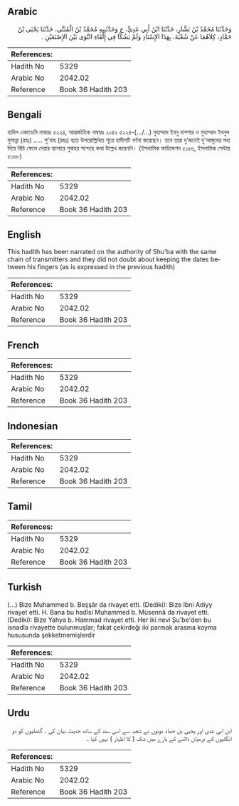 ## Arabic


<div dir="rtl" lang="ar" style={{fontSize:'larger',backgroundColor:'#f8f9fa',padding:20}}>
وَحَدَّثَنَا مُحَمَّدُ بْنُ بَشَّارٍ، حَدَّثَنَا ابْنُ أَبِي عَدِيٍّ، ح وَحَدَّثَنِيهِ مُحَمَّدُ بْنُ الْمُثَنَّى، حَدَّثَنَا يَحْيَى بْنُ حَمَّادٍ، كِلاَهُمَا عَنْ شُعْبَةَ، بِهَذَا الإِسْنَادِ وَلَمْ يَشُكَّا فِي إِلْقَاءِ النَّوَى بَيْنَ الإِصْبَعَيْنِ ‏.‏
</div>
<div style={{backgroundColor:'#f8f9fa',padding:20, marginBottom: 10}}><table> <thead> <tr> <th>References:</th> <th></th> </tr> </thead> <tbody><tr><td>Hadith No</td><td>5329</td></tr><tr><td>Arabic No</td><td>2042.02</td></tr><tr><td>Reference</td><td>Book 36 Hadith 203</td></tr></tbody></table></div>

## Bengali


<div dir="ltr" lang="bn" style={{fontSize:'larger',backgroundColor:'#f8f9fa',padding:20}}>
হাদিস একাডেমি নাম্বারঃ ৫২২৪, আন্তর্জাতিক নাম্বারঃ ২০৪২ ৫২২৪-(…/...) মুহাম্মাদ ইবনু বাশশার ও মুহাম্মাদ ইবনুল মুসান্না (রহঃ) ..... শু'বাহ (রহঃ) হতে উপরোল্লিখিত সূত্রে হাদীসটি বর্ণনা করেছেন। তবে তারা দু’জনেই দু'আঙ্গুলের মধ্য দিয়ে বিচি ফেলে দেয়ার ব্যাপারে শুবাহর সন্দেহে কথা উল্লেখ করেননি। (ইসলামিক ফাউন্ডেশন ৫১৫৬, ইসলামিক সেন্টার ৫১৬৮)
</div>
<div style={{backgroundColor:'#f8f9fa',padding:20, marginBottom: 10}}><table> <thead> <tr> <th>References:</th> <th></th> </tr> </thead> <tbody><tr><td>Hadith No</td><td>5329</td></tr><tr><td>Arabic No</td><td>2042.02</td></tr><tr><td>Reference</td><td>Book 36 Hadith 203</td></tr></tbody></table></div>

## English


<div dir="ltr" lang="en" style={{fontSize:'larger',backgroundColor:'#f8f9fa',padding:20}}>
This hadith has been narrated on the authority of Shu'ba with the same chain of transmitters and they did not doubt about keeping the dates between his fingers (as is expressed in the previous hadith)
</div>
<div style={{backgroundColor:'#f8f9fa',padding:20, marginBottom: 10}}><table> <thead> <tr> <th>References:</th> <th></th> </tr> </thead> <tbody><tr><td>Hadith No</td><td>5329</td></tr><tr><td>Arabic No</td><td>2042.02</td></tr><tr><td>Reference</td><td>Book 36 Hadith 203</td></tr></tbody></table></div>

## French


<div dir="ltr" lang="fr" style={{fontSize:'larger',backgroundColor:'#f8f9fa',padding:20}}>

</div>
<div style={{backgroundColor:'#f8f9fa',padding:20, marginBottom: 10}}><table> <thead> <tr> <th>References:</th> <th></th> </tr> </thead> <tbody><tr><td>Hadith No</td><td>5329</td></tr><tr><td>Arabic No</td><td>2042.02</td></tr><tr><td>Reference</td><td>Book 36 Hadith 203</td></tr></tbody></table></div>

## Indonesian


<div dir="ltr" lang="id" style={{fontSize:'larger',backgroundColor:'#f8f9fa',padding:20}}>

</div>
<div style={{backgroundColor:'#f8f9fa',padding:20, marginBottom: 10}}><table> <thead> <tr> <th>References:</th> <th></th> </tr> </thead> <tbody><tr><td>Hadith No</td><td>5329</td></tr><tr><td>Arabic No</td><td>2042.02</td></tr><tr><td>Reference</td><td>Book 36 Hadith 203</td></tr></tbody></table></div>

## Tamil


<div dir="ltr" lang="ta" style={{fontSize:'larger',backgroundColor:'#f8f9fa',padding:20}}>

</div>
<div style={{backgroundColor:'#f8f9fa',padding:20, marginBottom: 10}}><table> <thead> <tr> <th>References:</th> <th></th> </tr> </thead> <tbody><tr><td>Hadith No</td><td>5329</td></tr><tr><td>Arabic No</td><td>2042.02</td></tr><tr><td>Reference</td><td>Book 36 Hadith 203</td></tr></tbody></table></div>

## Turkish


<div dir="ltr" lang="tr" style={{fontSize:'larger',backgroundColor:'#f8f9fa',padding:20}}>
(…) Bize Muhammed b. Beşşâr da rivayet etti. (Dediki): Bize îbni Adiyy rivayet etti. H. Bana bu hadîsi Muhammed b. Müsennâ da rivayet etti. (Dediki): Bize Yahya b. Hammad rivayet etti. Her iki nevi Şu'be'den bu isnadla rivayette bulunmuşlar; fakat çekirdeği iki parmak arasına koyma hususunda şekketmemişlerdir
</div>
<div style={{backgroundColor:'#f8f9fa',padding:20, marginBottom: 10}}><table> <thead> <tr> <th>References:</th> <th></th> </tr> </thead> <tbody><tr><td>Hadith No</td><td>5329</td></tr><tr><td>Arabic No</td><td>2042.02</td></tr><tr><td>Reference</td><td>Book 36 Hadith 203</td></tr></tbody></table></div>

## Urdu


<div dir="rtl" lang="ur" style={{fontSize:'larger',backgroundColor:'#f8f9fa',padding:20}}>
ابن ابی عدی اور یحییٰ بن حماد دونوں نے شعبہ سے اسی سند کے ساتھ حدیث بیان کی ۔ گٹھلیوں کو دو انگلیوں کے درمیان ڈالنے کے بارے میں شک ( کا اظہار ) نہیں کیا ۔
</div>
<div style={{backgroundColor:'#f8f9fa',padding:20, marginBottom: 10}}><table> <thead> <tr> <th>References:</th> <th></th> </tr> </thead> <tbody><tr><td>Hadith No</td><td>5329</td></tr><tr><td>Arabic No</td><td>2042.02</td></tr><tr><td>Reference</td><td>Book 36 Hadith 203</td></tr></tbody></table></div>